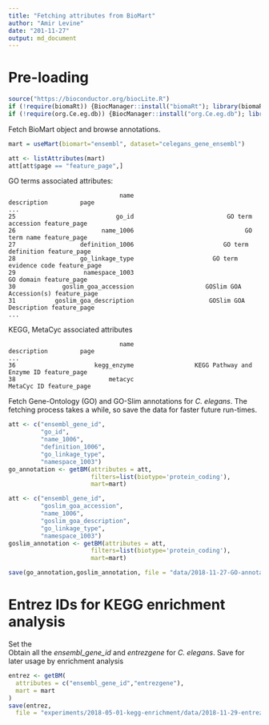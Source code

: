 ```yaml
---
title: "Fetching attributes from BioMart"
author: "Amir Levine"
date: "201-11-27"
output: md_document
---
```


# Pre-loading
```r
source("https://bioconductor.org/biocLite.R")
if (!require(biomaRt)) {BiocManager::install("biomaRt"); library(biomaRt)}
if (!require(org.Ce.eg.db)) {BiocManager::install("org.Ce.eg.db"); library(org.Ce.eg.db)}
```

Fetch BioMart object and browse annotations.

```r
mart = useMart(biomart="ensembl", dataset="celegans_gene_ensembl")
```

```r
att <- listAttributes(mart)
att[att$page == "feature_page",]
```
GO terms associated attributes:
```
                               name                                description         page
...
25                            go_id                          GO term accession feature_page
26                        name_1006                               GO term name feature_page
27                  definition_1006                         GO term definition feature_page
28                  go_linkage_type                      GO term evidence code feature_page
29                   namespace_1003                                  GO domain feature_page
30             goslim_goa_accession                    GOSlim GOA Accession(s) feature_page
31           goslim_goa_description                     GOSlim GOA Description feature_page
...
```

KEGG, MetaCyc associated attributes
```
                               name                                description         page
...
36                      kegg_enzyme                 KEGG Pathway and Enzyme ID feature_page
38                          metacyc                                 MetaCyc ID feature_page
```


Fetch Gene-Ontology (GO) and GO-Slim annotations for *C. elegans*. 
The fetching process takes a while, so save the data for faster future run-times.
```r
att <- c("ensembl_gene_id",
         "go_id",
         "name_1006",
         "definition_1006",
         "go_linkage_type",
         "namespace_1003")
go_annotation <- getBM(attributes = att, 
                       filters=list(biotype='protein_coding'),
                       mart=mart)

att <- c("ensembl_gene_id",
         "goslim_goa_accession",
         "name_1006",
         "goslim_goa_description",
         "go_linkage_type",
         "namespace_1003")
goslim_annotation <- getBM(attributes = att, 
                       filters=list(biotype='protein_coding'),
                       mart=mart)

save(go_annotation,goslim_annotation, file = "data/2018-11-27-GO-annotations.Rdata")
```

# Entrez IDs for KEGG enrichment analysis
Set the  
Obtain all the *ensembl_gene_id* and *entrezgene* for *C. elegans*.
Save for later usage by enrichment analysis
```r
entrez <- getBM(
  attributes = c("ensembl_gene_id","entrezgene"),
  mart = mart
)
save(entrez, 
  file = "experiments/2018-05-01-kegg-enrichment/data/2018-11-29-entrez-ids-for-kegg-enrichment.Rdata")
```